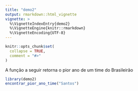```yaml
---
title: "demo2"
output: rmarkdown::html_vignette
vignette: >
  %\VignetteIndexEntry{demo2}
  %\VignetteEngine{knitr::rmarkdown}
  %\VignetteEncoding{UTF-8}
---
```


```r
knitr::opts_chunk$set(
  collapse = TRUE,
  comment = "#>"
)
```

A função a seguir retorna o pior ano de um time do Brasileirão
```r
library(demo2)
encontrar_pior_ano_time("Santos")
```
